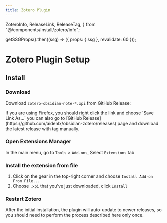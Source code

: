 ```yaml
---
title: Zotero Plugin
---
```


  ZoteroInfo,
  ReleaseLink,
  ReleaseTag,
} from "@/components/install/zotero/info";

  getSSGProps().then((ssg) => ({ props: { ssg }, revalidate: 60 }));

# Zotero Plugin Setup

<ZoteroInfo />

## Install

<Steps>

### Download

Download `zotero-obsidian-note-*.xpi` from GitHub Release: <ReleaseLink />

<Callout type="info">
  If you are using Firefox, you should right click the link and choose `Save Link As...`
</Callout>

<Callout>
  you can also go to [GitHub Release](https://github.com/aidenlx/obsidian-zotero/releases) page and download the latest release with tag <ReleaseTag /> manually.
</Callout>

### Open Extensions Manager

In the main menu, go to `Tools` > `Add-ons`, Select `Extensions` tab

### Install the extension from file

1. Click on the gear in the top-right corner and choose `Install Add-on From File...`
2. Choose `.xpi` that you've just downloaded, click `Install`

### Restart Zotero

</Steps>

<Callout type="info">
  After the initial installation, the plugin will auto-update to newer releases,
  so you should need to perform the process described here only once.
</Callout>

